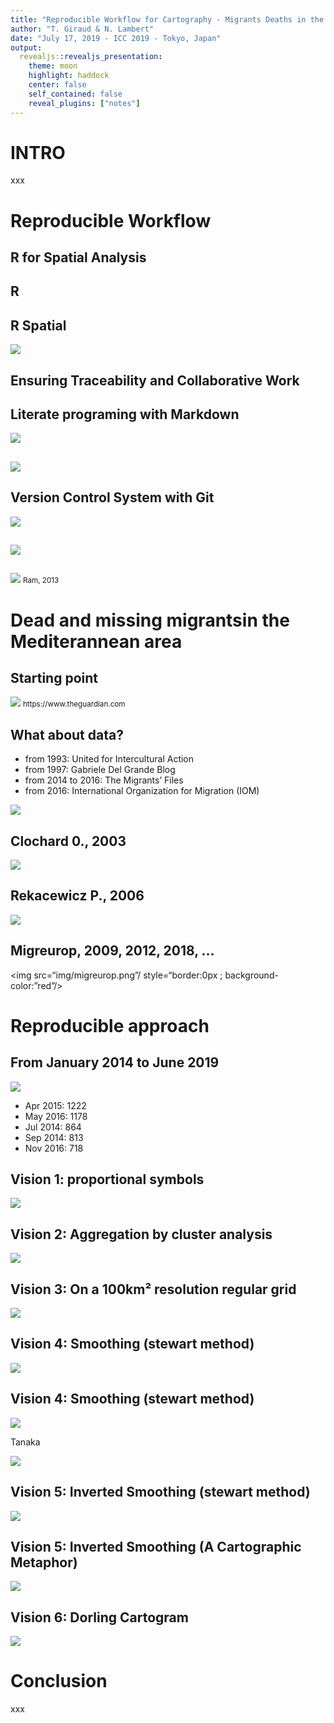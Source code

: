 ```yaml
---
title: "Reproducible Workflow for Cartography - Migrants Deaths in the Mediterranean sea"
author: "T. Giraud & N. Lambert"
date: "July 17, 2019 - ICC 2019 - Tokyo, Japan"
output:
  revealjs::revealjs_presentation:
    theme: moon
    highlight: haddock
    center: false
    self_contained: false
    reveal_plugins: ["notes"]
---
```


# INTRO

xxx

# Reproducible Workflow

## R for Spatial Analysis

## R
## R Spatial

<img src="img/chain3.png"/>

## Ensuring Traceability and Collaborative Work

## Literate programing with Markdown

<img src="img/mardown1.png"/>

## 

<img src="img/markdown2.png"/>



## Version Control System with Git

<img src="img/git1.png"/>

## 

<img src="img/git2.png"/>

## 

<img src="img/git3.jpg"/>
<small>Ram, 2013</small>

# Dead and missing migrants\n in the Mediterannean area {data-background="img/shipwreck.jpg"}

## Starting point

<img src="img/guardian.png"/>
<small>https://www.theguardian.com</small>

## What about data?

* from 1993: United for Intercultural Action
* from 1997: Gabriele Del Grande Blog
* from 2014 to 2016: The Migrants' Files
* from 2016: International Organization for Migration (IOM)

<img src="img/IOM.png"/>


## Clochard 0., 2003

<img src="img/clochard.png"/>

## Rekacewicz P., 2006

<img src="img/reka.png"/>

## Migreurop, 2009, 2012, 2018, ...

<img src="img/migreurop.png"/ style="border:0px ; background-color:"red"/>

# Reproducible approach



## From January 2014 to June 2019

<img src="img/chart1.png"/>

+ Apr 2015: 1222
+ May 2016: 1178
+ Jul 2014:  864
+ Sep 2014:  813
+ Nov 2016:  718

## Vision 1: proportional symbols

<img src="img/rawPlot.png"/>

## Vision 2: Aggregation by cluster analysis

<img src="img/CAH.png"/>

## Vision 3: On a 100km² resolution regular grid

<img src="img/gridPlot.png"/>

## Vision 4: Smoothing (stewart method)

<img src="img/smooth1.png"/>

## Vision 4: Smoothing (stewart method){data-transition="fade-in fade-out"}

<img src="img/smooth1.png"/>

Tanaka

<img src="img/logo_icc.jpg"/>


## Vision 5: Inverted Smoothing (stewart method)

<img src="img/smooth2.png"/>

## Vision 5: Inverted Smoothing (A Cartographic Metaphor)

<img src="img/metaphor.png"/>

## Vision 6: Dorling Cartogram

<img src="img/dorling.png"/>

# Conclusion

xxx 
